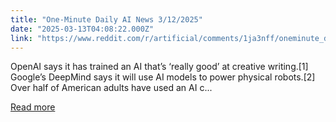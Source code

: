 ```yaml
---
title: "One-Minute Daily AI News 3/12/2025"
date: "2025-03-13T04:08:22.000Z"
link: "https://www.reddit.com/r/artificial/comments/1ja3nff/oneminute_daily_ai_news_3122025/"
---
```


OpenAI says it has trained an AI that’s ‘really good’ at creative writing.[1]
 Google’s DeepMind says it will use AI models to power physical robots.[2]
 Over half of American adults have used an AI c...

[Read more](https://www.reddit.com/r/artificial/comments/1ja3nff/oneminute_daily_ai_news_3122025/)
